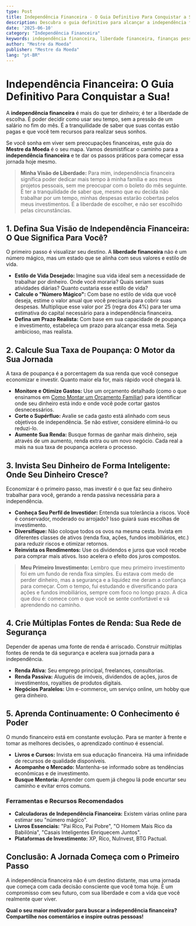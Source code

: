 ```yaml
---
type: Post
title: Independência Financeira - O Guia Definitivo Para Conquistar a Sua!
description: Descubra o guia definitivo para alcançar a independência financeira e viver a vida dos seus sonhos. Comece hoje mesmo!
date: '2025-06-10'
category: "Independência Financeira"
keywords: independência financeira, liberdade financeira, finanças pessoais, planejamento financeiro, investimentos, aposentadoria, educação financeira
author: "Mestre da Moeda"
publisher: "Mestre da Moeda"
lang: "pt-BR"
---
```



# Independência Financeira: O Guia Definitivo Para Conquistar a Sua!

A **independência financeira** é mais do que ter dinheiro; é ter a liberdade de escolha. É poder decidir como usar seu tempo, sem a pressão de um salário no fim do mês. É a tranquilidade de saber que suas contas estão pagas e que você tem recursos para realizar seus sonhos.

Se você sonha em viver sem preocupações financeiras, este guia do **Mestre da Moeda** é o seu mapa. Vamos desmistificar o caminho para a **independência financeira** e te dar os passos práticos para começar essa jornada hoje mesmo.

> **Minha Visão de Liberdade:** Para mim, independência financeira significa poder dedicar mais tempo à minha família e aos meus projetos pessoais, sem me preocupar com o boleto do mês seguinte. É ter a tranquilidade de saber que, mesmo que eu decida não trabalhar por um tempo, minhas despesas estarão cobertas pelos meus investimentos. É a liberdade de escolher, e não ser escolhido pelas circunstâncias.

## 1. Defina Sua Visão de Independência Financeira: O Que Significa Para Você?

O primeiro passo é visualizar seu destino. A **liberdade financeira** não é um número mágico, mas um estado que se alinha com seus valores e estilo de vida.

*   **Estilo de Vida Desejado:** Imagine sua vida ideal sem a necessidade de trabalhar por dinheiro. Onde você moraria? Quais seriam suas atividades diárias? Quanto custaria esse estilo de vida?
*   **Calcule o "Número Mágico":** Com base no estilo de vida que você deseja, estime o valor anual que você precisaria para cobrir suas despesas. Multiplique esse valor por 25 (regra dos 4%) para ter uma estimativa do capital necessário para a independência financeira.
*   **Defina um Prazo Realista:** Com base em sua capacidade de poupança e investimento, estabeleça um prazo para alcançar essa meta. Seja ambicioso, mas realista.

## 2. Calcule Sua Taxa de Poupança: O Motor da Sua Jornada

A taxa de poupança é a porcentagem da sua renda que você consegue economizar e investir. Quanto maior ela for, mais rápido você chegará lá.

*   **Monitore e Otimize Gastos:** Use um orçamento detalhado (como o que ensinamos em [Como Montar um Orçamento Familiar](/posts/3-montar-orcamento-familiar)) para identificar onde seu dinheiro está indo e onde você pode cortar gastos desnecessários.
*   **Corte o Supérfluo:** Avalie se cada gasto está alinhado com seus objetivos de independência. Se não estiver, considere eliminá-lo ou reduzi-lo.
*   **Aumente Sua Renda:** Busque formas de ganhar mais dinheiro, seja através de um aumento, renda extra ou um novo negócio. Cada real a mais na sua taxa de poupança acelera o processo.

<Ad slot="6922916787" />

## 3. Invista Seu Dinheiro de Forma Inteligente: Onde Seu Dinheiro Cresce?

Economizar é o primeiro passo, mas investir é o que faz seu dinheiro trabalhar para você, gerando a renda passiva necessária para a independência.

*   **Conheça Seu Perfil de Investidor:** Entenda sua tolerância a riscos. Você é conservador, moderado ou arrojado? Isso guiará suas escolhas de investimento.
*   **Diversifique:** Não coloque todos os ovos na mesma cesta. Invista em diferentes classes de ativos (renda fixa, ações, fundos imobiliários, etc.) para reduzir riscos e otimizar retornos.
*   **Reinvista os Rendimentos:** Use os dividendos e juros que você recebe para comprar mais ativos. Isso acelera o efeito dos juros compostos.

> **Meu Primeiro Investimento:** Lembro que meu primeiro investimento foi em um fundo de renda fixa simples. Eu estava com medo de perder dinheiro, mas a segurança e a liquidez me deram a confiança para começar. Com o tempo, fui estudando e diversificando para ações e fundos imobiliários, sempre com foco no longo prazo. A dica que dou é: comece com o que você se sente confortável e vá aprendendo no caminho.

## 4. Crie Múltiplas Fontes de Renda: Sua Rede de Segurança

Depender de apenas uma fonte de renda é arriscado. Construir múltiplas fontes de renda te dá segurança e acelera sua jornada para a independência.

*   **Renda Ativa:** Seu emprego principal, freelances, consultorias.
*   **Renda Passiva:** Aluguéis de imóveis, dividendos de ações, juros de investimentos, royalties de produtos digitais.
*   **Negócios Paralelos:** Um e-commerce, um serviço online, um hobby que gera dinheiro.

## 5. Aprenda Continuamente: O Conhecimento é Poder

O mundo financeiro está em constante evolução. Para se manter à frente e tomar as melhores decisões, o aprendizado contínuo é essencial.

*   **Livros e Cursos:** Invista em sua educação financeira. Há uma infinidade de recursos de qualidade disponíveis.
*   **Acompanhe o Mercado:** Mantenha-se informado sobre as tendências econômicas e de investimento.
*   **Busque Mentoria:** Aprender com quem já chegou lá pode encurtar seu caminho e evitar erros comuns.

### Ferramentas e Recursos Recomendados

*   **Calculadoras de Independência Financeira:** Existem várias online para estimar seu "número mágico".
*   **Livros Essenciais:** "Pai Rico, Pai Pobre", "O Homem Mais Rico da Babilônia", "Casais Inteligentes Enriquecem Juntos".
*   **Plataformas de Investimento:** XP, Rico, NuInvest, BTG Pactual.

## Conclusão: A Jornada Começa com o Primeiro Passo

A independência financeira não é um destino distante, mas uma jornada que começa com cada decisão consciente que você toma hoje. É um compromisso com seu futuro, com sua liberdade e com a vida que você realmente quer viver.

**Qual o seu maior motivador para buscar a independência financeira? Compartilhe nos comentários e inspire outras pessoas!**